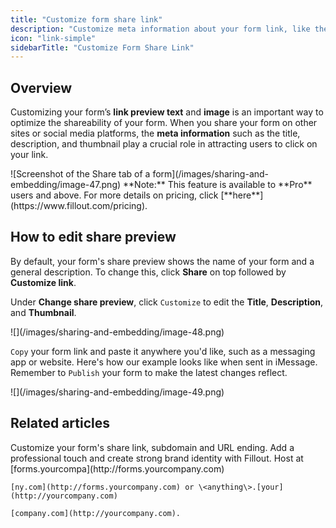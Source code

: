 ```yaml
---
title: "Customize form share link"
description: "Customize meta information about your form link, like the image and text that appear when you share your form on other sites. Remove the Fillout branding on the share image."
icon: "link-simple"
sidebarTitle: "Customize Form Share Link"
---
```


## Overview

Customizing your form’s **link preview text** and **image** is an important way to optimize the shareability of your form. When you share your form on other sites or social media platforms, the **meta information** such as the title, description, and thumbnail play a crucial role in attracting users to click on your link.

<Frame>
  ![Screenshot of the Share tab of a form](/images/sharing-and-embedding/image-47.png)
</Frame>

<Note>
  **Note:** This feature is available to **Pro** users and above. For more details on pricing, click [**here**](https://www.fillout.com/pricing).
</Note>

## How to edit share preview

By default, your form's share preview shows the name of your form and a general description. To change this, click **Share** on top followed by **Customize link**.

Under **Change share preview**, click `Customize` to edit the **Title**, **Description**, and **Thumbnail**.

<Frame>
  ![](/images/sharing-and-embedding/image-48.png)
</Frame>

`Copy` your form link and paste it anywhere you'd like, such as a messaging app or website. Here's how our example looks like when sent in iMessage. Remember to `Publish` your form to make the latest changes reflect.

<Frame>
  ![](/images/sharing-and-embedding/image-49.png)
</Frame>

## Related articles

<CardGroup cols={3}>
  <Card title="Custom form links and share preview" icon="message-image" iconType="regular" color="#FFC738" href="/custom-link">
    Customize your form's share link, subdomain and URL ending.
  </Card>
  <Card title="Add a logo" icon="airbnb" iconType="regular" color="#FFC738" href="/logo">
    Add a professional touch and create strong brand identity with Fillout.
  </Card>
  <Card title="Use custom domains" icon="globe" iconType="regular" color="#FFC738" href="/custom-domains">
    Host at [forms.yourcompa](http://forms.yourcompany.com)

    [ny.com](http://forms.yourcompany.com) or \<anything\>.[your](http://yourcompany.com)

    [company.com](http://yourcompany.com).
  </Card>
</CardGroup>